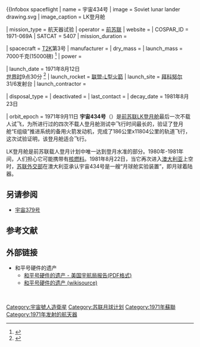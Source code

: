 {{Infobox spaceflight
| name                  = 宇宙434号
| image                 = Soviet lunar lander drawing.svg
| image_caption         = LK登月舱

| mission_type          = 航天器试验
| operator              = [[前苏联|前苏联]]
| website               = 
| COSPAR_ID             = 1971-069A 
| SATCAT                = 5407
| mission_duration      = 

| spacecraft            = [[LK登月舱|T2K]]第3号
| manufacturer          = 
| dry_mass              = 
| launch_mass           = 7000千克(15000磅) <ref name="NSSDC">{{cite web|url=https://nssdc.gsfc.nasa.gov/nmc/spacecraft/display.action?id=1971-069A|title=宇宙434号|publisher=国家航天科学数据中心|accessdate=2013年12月15日|archive-date=2021年1月9日|archive-url=https://web.archive.org/web/20210109213828/https://nssdc.gsfc.nasa.gov/nmc/spacecraft/display.action?id=1971-069A|dead-url=no}}</ref>
| power                 = 

| launch_date           = 1971年8月12日<br/>[[协调世界时|世界时]]9点30分 <ref name="launchlog">{{cite web|url=http://planet4589.org/space/log/launchlog.txt|title=发射日志|first=Jonathan|last=McDowell|work=Jonathan's Space Page|accessdate=2013年12月15日|archive-date=2018年1月23日|archive-url=https://web.archive.org/web/20180123190920/https://planet4589.org/space/log/launchlog.txt|dead-url=no}}</ref>
| launch_rocket         = [[联合L型运载火箭|联盟-L型火箭]]  
| launch_site           = [[拜科努尔航天发射场|拜科努尔]] 31/6发射台
| launch_contractor     = 

| disposal_type         = 
| deactivated           = 
| last_contact          = <!-- {{end-date|[insert date here]}} -->
| decay_date            = 1981年8月23日

| orbit_epoch           = 1971年9月11日<ref name="satcat">{{cite web|url=http://planet4589.org/space/log/satcat.txt|title=卫星目录|first=Jonathan|last=McDowell|work=Jonathan's{{Dead link}} Space Page|accessdate= 2013年12月15日}</ref>
| orbit_reference       = [[地心轨道|地球轨道]]
| orbit_regime          = [[中地球轨道|中地球轨道]]
| orbit_periapsis       = 187公里(116英里)
| orbit_apoapsis        = 11777公里(7318英里) 
| orbit_inclination     = 51.5 度
| orbit_eccentricity    = 0.46911647
| orbit_semimajor       = 12353公里(7675.8英里)
| orbit_period          = 227.94 分钟
| apsis                 = 地
}}
'''宇宙434号'''（{{lang-ru|Космос 434}}）是[[前苏联|前苏联]][[LK登月舱|LK登月舱]]最后一次不载人试飞，为所进行过的四次不载人登月舱测试中飞行时间最长的，验证了登月舱“E组级”推进系统的备用火箭发动机，完成了186公里x11804公里的轨道飞行，这次试验证明，该登月舱适合飞行。

LK登月舱是前苏联载人登月计划中唯一达到登月水准的部分。1980年-1981年间，人们担心它可能携带有[[核燃料|核燃料]]。1981年8月22日，当它再次进入[[澳大利亚|澳大利亚]]上空时，[[苏联外交部|苏联外交部]]在澳大利亚承认宇宙434号是一艘“月球舱实验装置”，即月球着陆器。

==另请参阅==
{{Portal|航天}}
* [[宇宙379号|宇宙379号]]
==参考文献==
{{reflist}}
==外部链接==
* 和平号硬件的遗产
**[https://web.archive.org/web/20190926081306/https://www.webcitation.org/5il9QixAg?url=http%3A%2F%2Fston.jsc.nasa.gov%2Fcollections%2FTRS%2F_techrep%2FRP1357.pdf 和平号硬件的遗产 - 美国宇航局报告(PDF格式) ]
**[[wikisource:Mir_Hardware_Heritage|和平号硬件的遗产 (wikisource)]]
 
{{DEFAULTSORT:宇宙434号}}
[[Category:宇宙號人造衛星|Category:宇宙號人造衛星]]
[[Category:苏联月球计划|Category:苏联月球计划]]
[[Category:1971年蘇聯|Category:1971年蘇聯]]
[[Category:1971年发射的航天器|Category:1971年发射的航天器]]